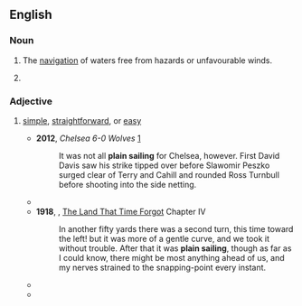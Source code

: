 ==English==

===Noun===
{{en-noun|-}}

# {{lb|en|nautical}} The [[navigation]] of waters free from hazards or unfavourable winds.
# {{lb|en|nautical}} {{obsolete spelling of|plane sailing|lang=en}}

===Adjective===
{{en-adj|-}}
# {{lb|en|by extension}} [[simple]], [[straightforward]], or [[easy]]
#* '''2012''', ''Chelsea 6-0 Wolves'' [http://www.bbc.co.uk/sport/0/football/19632463]
#*: It was not all '''plain sailing''' for Chelsea, however. First David Davis saw his strike tipped over before Slawomir Peszko surged clear of Terry and Cahill and rounded Ross Turnbull before shooting into the side netting.
#* {{quote-book|lang=en|year=2007|title=An enemy of the people|author=Hendrik Ibsen
|passage='''Plain sailing''' or no, it has got be be done, anyway}}
#* '''1918''', {{w|Edgar Rice Burroughs}}, [[w:The Land That Time Forgot (novel)|The Land That Time Forgot]] Chapter IV
#*: In another fifty yards there was a second turn, this time toward the left! but it was more of a gentle curve, and we took it without trouble. After that it was '''plain sailing''', though as far as I could know, there might be most anything ahead of us, and my nerves strained to the snapping-point every instant.
#* {{quote-book|lang=en|year=1853|author=William Harrison Ainsworth|title=Ainsworth's Magazine|url=http://books.google.com/books?id=5gI9AAAAYAAJ&dq=%22plain%20sailing%22%20-intitle%3A%22plain%20sailing&num=100&pg=PA78#v=onepage&q=%22plain%20sailing%22%20-intitle:%22plain%20sailing&f=false
|passage=Life is not '''plain-sailing''', and writers on Life must not put themselves in antagonism with their subject}}
#* {{quote-book|lang=en|year=1813|title=Good words, Volume 14|author=unknown
|passage=He's a straightforward, '''plain-sailing''' fellow.}}